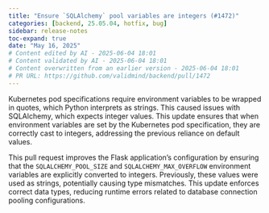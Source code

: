 ```yaml
---
title: "Ensure `SQLAlchemy` pool variables are integers (#1472)"
categories: [backend, 25.05.04, hotfix, bug]
sidebar: release-notes
toc-expand: true
date: "May 16, 2025"
# Content edited by AI - 2025-06-04 18:01
# Content validated by AI - 2025-06-04 18:01
# Content overwritten from an earlier version - 2025-06-04 18:01
# PR URL: https://github.com/validmind/backend/pull/1472
---
```


Kubernetes pod specifications require environment variables to be wrapped in quotes, which Python interprets as strings. This caused issues with SQLAlchemy, which expects integer values. This update ensures that when environment variables are set by the Kubernetes pod specification, they are correctly cast to integers, addressing the previous reliance on default values.

This pull request improves the Flask application's configuration by ensuring that the `SQLALCHEMY_POOL_SIZE` and `SQLALCHEMY_MAX_OVERFLOW` environment variables are explicitly converted to integers. Previously, these values were used as strings, potentially causing type mismatches. This update enforces correct data types, reducing runtime errors related to database connection pooling configurations.